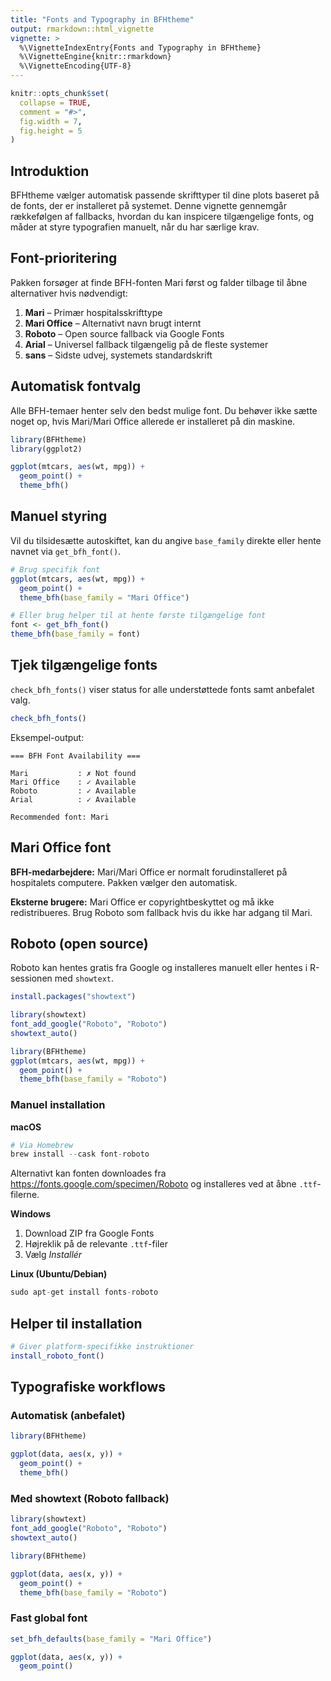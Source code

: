 ```yaml
---
title: "Fonts and Typography in BFHtheme"
output: rmarkdown::html_vignette
vignette: >
  %\VignetteIndexEntry{Fonts and Typography in BFHtheme}
  %\VignetteEngine{knitr::rmarkdown}
  %\VignetteEncoding{UTF-8}
---
```


```r
knitr::opts_chunk$set(
  collapse = TRUE,
  comment = "#>",
  fig.width = 7,
  fig.height = 5
)
```

## Introduktion

BFHtheme vælger automatisk passende skrifttyper til dine plots baseret på de
fonts, der er installeret på systemet. Denne vignette gennemgår rækkefølgen af
fallbacks, hvordan du kan inspicere tilgængelige fonts, og måder at styre
typografien manuelt, når du har særlige krav.

## Font-prioritering

Pakken forsøger at finde BFH-fonten Mari først og falder tilbage til åbne
alternativer hvis nødvendigt:

1. **Mari** – Primær hospitalsskrifttype
2. **Mari Office** – Alternativt navn brugt internt
3. **Roboto** – Open source fallback via Google Fonts
4. **Arial** – Universel fallback tilgængelig på de fleste systemer
5. **sans** – Sidste udvej, systemets standardskrift

## Automatisk fontvalg

Alle BFH-temaer henter selv den bedst mulige font. Du behøver ikke sætte noget
op, hvis Mari/Mari Office allerede er installeret på din maskine.

```r
library(BFHtheme)
library(ggplot2)

ggplot(mtcars, aes(wt, mpg)) +
  geom_point() +
  theme_bfh()
```

## Manuel styring

Vil du tilsidesætte autoskiftet, kan du angive `base_family` direkte eller hente
navnet via `get_bfh_font()`.

```r
# Brug specifik font
ggplot(mtcars, aes(wt, mpg)) +
  geom_point() +
  theme_bfh(base_family = "Mari Office")

# Eller brug helper til at hente første tilgængelige font
font <- get_bfh_font()
theme_bfh(base_family = font)
```

## Tjek tilgængelige fonts

`check_bfh_fonts()` viser status for alle understøttede fonts samt anbefalet
valg.

```r
check_bfh_fonts()
```

Eksempel-output:

```
=== BFH Font Availability ===

Mari           : ✗ Not found
Mari Office    : ✓ Available
Roboto         : ✓ Available
Arial          : ✓ Available

Recommended font: Mari
```

## Mari Office font

**BFH-medarbejdere:** Mari/Mari Office er normalt forudinstalleret på
hospitalets computere. Pakken vælger den automatisk.

**Eksterne brugere:** Mari Office er copyrightbeskyttet og må ikke
redistribueres. Brug Roboto som fallback hvis du ikke har adgang til Mari.

## Roboto (open source)

Roboto kan hentes gratis fra Google og installeres manuelt eller hentes i
R-sessionen med `showtext`.

```r
install.packages("showtext")

library(showtext)
font_add_google("Roboto", "Roboto")
showtext_auto()

library(BFHtheme)
ggplot(mtcars, aes(wt, mpg)) +
  geom_point() +
  theme_bfh(base_family = "Roboto")
```

### Manuel installation

**macOS**

```r
# Via Homebrew
brew install --cask font-roboto
```

Alternativt kan fonten downloades fra <https://fonts.google.com/specimen/Roboto>
og installeres ved at åbne `.ttf`-filerne.

**Windows**

1. Download ZIP fra Google Fonts
2. Højreklik på de relevante `.ttf`-filer
3. Vælg *Installér*

**Linux (Ubuntu/Debian)**

```r
sudo apt-get install fonts-roboto
```

## Helper til installation

```r
# Giver platform-specifikke instruktioner
install_roboto_font()
```

## Typografiske workflows

### Automatisk (anbefalet)

```r
library(BFHtheme)

ggplot(data, aes(x, y)) +
  geom_point() +
  theme_bfh()
```

### Med showtext (Roboto fallback)

```r
library(showtext)
font_add_google("Roboto", "Roboto")
showtext_auto()

library(BFHtheme)

ggplot(data, aes(x, y)) +
  geom_point() +
  theme_bfh(base_family = "Roboto")
```

### Fast global font

```r
set_bfh_defaults(base_family = "Mari Office")

ggplot(data, aes(x, y)) +
  geom_point()
```

